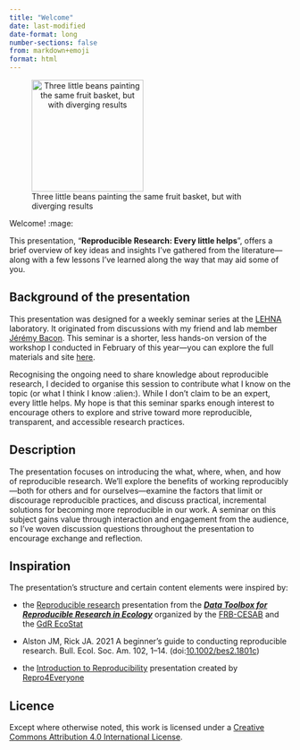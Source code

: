 ```yaml
---
title: "Welcome"
date: last-modified
date-format: long
number-sections: false
from: markdown+emoji
format: html
---
```


![Three little beans painting the same fruit basket, but with diverging results](images/efranklin-repro-illu.png){height="200" style="text-align: center;"}


Welcome! :mage: 

This presentation, “**Reproducible Research: Every little helps**”, offers a brief overview of key ideas and insights I’ve gathered from the literature—along with a few lessons I’ve learned along the way that may aid some of you.

## Background of the presentation

This presentation was designed for a weekly seminar series at the [LEHNA](https://umr5023.univ-lyon1.fr/) laboratory. It originated from discussions with my friend and lab member [Jérémy Bacon](https://umr5023.univ-lyon1.fr/annuaire/details/1/535-bacon-jeremy). This seminar is a shorter, less hands-on version of the workshop I conducted in February of this year—you can explore the full materials and site [here](https://ellfran-7.github.io/repro-research-workshop/). 

Recognising the ongoing need to share knowledge about reproducible research, I decided to organise this session to contribute what I know on the topic (or what I think I know :alien:). While I don't claim to be an expert, every little helps. My hope is that this seminar sparks enough interest to encourage others to explore and strive toward more reproducible, transparent, and accessible research practices.


## Description

The presentation focuses on introducing the what, where, when, and how of reproducible research. We'll explore the benefits of working reproducibly—both for others and for ourselves—examine the factors that limit or discourage reproducible practices, and discuss practical, incremental solutions for becoming more reproducible in our work.
A seminar on this subject gains value through interaction and engagement from the audience, so I've woven discussion questions throughout the presentation to encourage exchange and reflection.


## Inspiration

The presentation's structure and certain content elements were inspired by: 

* the [Reproducible research](https://github.com/rdatatoolbox/course-opensci/) presentation from the [**_Data Toolbox for Reproducible Research in Ecology_**](https://rdatatoolbox.github.io) organized by the 
[FRB-CESAB](https://www.fondationbiodiversite.fr/en/about-the-foundation/le-cesab/) 
and the 
[GdR EcoStat](https://sites.google.com/site)

* Alston JM, Rick JA. 2021 A beginner’s guide to conducting reproducible research. Bull. Ecol. Soc. Am. 102, 1–14. (doi:[10.1002/bes2.1801c](http://doi.org/10.1002/bes2.1801c))

* the [Introduction to Reproducibility](https://www.repro4everyone.org/resources/intro-reproducibility) presentation created by [Repro4Everyone](https://www.repro4everyone.org/)


## Licence

Except where otherwise noted, this work is licensed under a [Creative Commons Attribution 4.0 International
License](https://github.com/ellfran-7/repro-research-workshop/LICENCE.txt).
